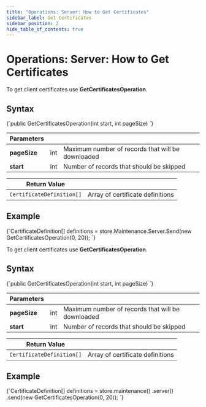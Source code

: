 ---
title: "Operations: Server: How to Get Certificates"
sidebar_label: Get Certificates
sidebar_position: 2
hide_table_of_contents: true
---




# Operations: Server: How to Get Certificates
<LanguageSwitcher supportedLanguages={supportedLanguages} />
<LanguageContent language="csharp">


To get client certificates use **GetCertificatesOperation**.

## Syntax

<TabItem value="something-something" label="get_certs_1">
<CodeBlock language="csharp">
{`public GetCertificatesOperation(int start, int pageSize)
`}
</CodeBlock>
</TabItem>

| Parameters | | |
| ------------- | ------------- | ----- |
| **pageSize** | int | Maximum number of records that will be downloaded |
| **start** | int | Number of records that should be skipped |

| Return Value | |
| ------------- | ----- |
| `CertificateDefinition[]` | Array of certificate definitions |

## Example

<TabItem value="something-something" label="get_certs_2">
<CodeBlock language="csharp">
{`CertificateDefinition[] definitions = 
    store.Maintenance.Server.Send(new GetCertificatesOperation(0, 20));
`}
</CodeBlock>
</TabItem>

</LanguageContent>
<LanguageContent language="java">


To get client certificates use **GetCertificatesOperation**.

## Syntax

<TabItem value="something-something" label="get_certs_1">
<CodeBlock language="java">
{`public GetCertificatesOperation(int start, int pageSize)
`}
</CodeBlock>
</TabItem>

| Parameters | | |
| ------------- | ------------- | ----- |
| **pageSize** | int | Maximum number of records that will be downloaded |
| **start** | int | Number of records that should be skipped |

| Return Value | |
| ------------- | ----- |
| `CertificateDefinition[]` | Array of certificate definitions |

## Example

<TabItem value="something-something" label="get_certs_2">
<CodeBlock language="java">
{`CertificateDefinition[] definitions = store.maintenance()
    .server()
    .send(new GetCertificatesOperation(0, 20));
`}
</CodeBlock>
</TabItem>

</LanguageContent>

<!---

-->